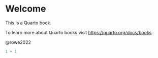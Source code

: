 # Welcome {.unnumbered}

This is a Quarto book.

To learn more about Quarto books visit <https://quarto.org/docs/books>.

@rowe2022

```r
1 + 1
```
